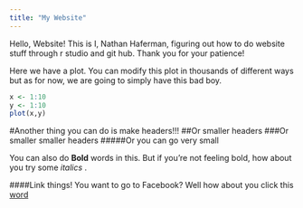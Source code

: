 ```yaml
---
title: "My Website"
---
```


Hello, Website! This is I, Nathan Haferman, figuring out how to do website stuff through r studio and git hub. Thank you for your patience!


Here we have a plot. You can modify this plot in thousands of different ways but as for now, we are going to simply have this bad boy. 
```r

x <- 1:10
y <- 1:10
plot(x,y)

```

#Another thing you can do is make headers!!! 
##Or smaller headers
###Or smaller smaller headers
#####Or you can go very small


You can also do **Bold** words in this. But if you're not feeling bold, how about you try some *italics* .


####Link things!
You want to go to Facebook? Well how about you click this [word](http://facebook.com)
